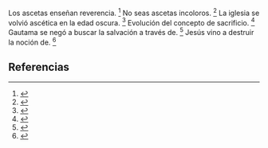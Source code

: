 Los ascetas enseñan reverencia. <ref>{{lib|LU|191|5|3}}</ref> No seas ascetas incoloros. <ref>{{lib|LU|178|1|14}}</ref> La iglesia se volvió ascética en la edad oscura. <ref>{{lib|LU|195|4|1}}</ref> Evolución del concepto de sacrificio. <ref>{{lib|LU|89|4|1}}</ref> Gautama se negó a buscar la salvación a través de. <ref>{{lib|LU|94|7|2}}</ref> Jesús vino a destruir la noción de. <ref>{{lib|LU|136|3|3}}</ref> 

== Referencias ==

<references />
